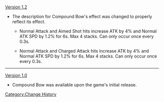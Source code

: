 [[Version 1.2]]
*The description for Compound Bow's effect was changed to properly reflect its effect.
**{{Color|Old description:}} Normal Attack and <span class="bg-highlight">Aimed Shot</span> hits increase ATK by 4% and Normal ATK SPD by 1.2% for 6s. Max 4 stacks. Can only occur once every 0.3s.
**{{Color|New description:}} Normal Attack and <span class="bg-highlight">Charged Attack</span> hits increase ATK by 4% and Normal ATK SPD by 1.2% for 6s. Max 4 stacks. Can only occur once every 0.3s.
----
[[Version 1.0]]
*Compound Bow was available upon the game's initial release.
<noinclude>[[Category:Change History]]</noinclude>